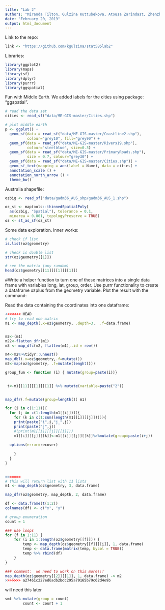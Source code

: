 ```yaml
---
title: "Lab 2"
authors: "Miranda Tilton, Gulzina Kuttubekova, Atousa Zarindast, Zhenzhen Chen"
date: "February 20, 2019"
output: html_document
---
```


Link to the repo:
```r
link <- "https://github.com/kgulzina/stat585lab2"
```



Libraries:
```r
library(ggplot2)
library(maps)
library(sf)
library(dplyr)
library(purrr)
library(ggspatial)
```



Fun with Middle Earth. We added labels for the cities using package: "ggspatial".
```r
# read the data set
cities <- read_sf("data/ME-GIS-master/Cities.shp")

# plot middle earth
p <- ggplot() +
  geom_sf(data = read_sf("data/ME-GIS-master/Coastline2.shp"), 
          colour="grey10", fill="grey90") +
  geom_sf(data = read_sf("data/ME-GIS-master/Rivers19.shp"), 
          colour="steelblue", size=0.3) +
  geom_sf(data = read_sf("data/ME-GIS-master/PrimaryRoads.shp"), 
          size = 0.7, colour="grey30") +
  geom_sf(data = read_sf("data/ME-GIS-master/Cities.shp")) +
  geom_sf_text(mapping = aes(label = Name), data = cities) + 
  annotation_scale () + 
  annotation_north_arrow () +
  theme_bw()
```



Australia shapefile:
```r
ozbig <- read_sf("data/gadm36_AUS_shp/gadm36_AUS_1.shp")

oz_st <- maptools::thinnedSpatialPoly(
  as(ozbig, "Spatial"), tolerance = 0.1, 
  minarea = 0.001, topologyPreserve = TRUE)
oz <- st_as_sf(oz_st)
```

Some data exploration. Inner works: 
```r
# check if list
is.list(oz$geometry)

# check is double list
str(oz$geometry[[1]])

# see the matrix (any random)
head(oz$geometry[[11]][[1]][[1]])
```

#Write a helper function to turn one of these matrices into a single data frame with variables long, lat, group, order. Use purrr functionality to create a dataframe ozplus from the geometry variable. Plot the result with the command:


Read the data containing the coordinates into one dataframe:
```r
<<<<<<< HEAD
# try to read one matrix
m1 <- map_depth(.x=oz$geometry, .depth=3,  .f=data.frame)


m2<-(m1)
m22<-flatten_dfr(m1)
m3 <- map_dfc(m2, flatten(m1),.id = row())

m4<-m2%>%tidyr::unnest()
map_dbl(.x=oz$geometry,.f=mutate())
m2<-map(oz$geometry, .f=mutate(lenght()))

group_fun <- function (i) { mutate(group=paste(i))}
  

 t<-m1[[11]][[1]][[1]] %>% mutate(variable=paste("2"))
 

map_dfr(.f=mutate(group=length()) m1)

for (i in c(1:11)){
  for (j in c(1:length(m1[[i]]))){ 
    for (k in c(1:sum(length(m1[[i]][[j]])))){
    print(paste("i",i,"j_",j))
    print(paste("j",j))
    #(print(m1[[i]][[j]][[1]]))
    m1[[i]][[j]][[k]]<-m1[[i]][[j]][[k]]%>%mutate(group=paste(i+j))
 
  options(error=recover) 
      
    }
  }
}
 

=======
# this will return list with 11 lists
m1 <- map_depth(oz$geometry, 3, data.frame)

map_dfr(oz$geometry, map_depth, 2, data.frame)

df <- data.frame(t(1:2))
colnames(df) <- c("x", "y")

# group enumeration
count = 1

### use loops
for (f in 1:11) {
    for (i in 1:length(oz$geometry[[f]])) {
        temp <- map_depth(oz$geometry[[f]][[i]], 1, data.frame)
        temp <- data.frame(matrix(temp, bycol = TRUE))
        temp %>% rbind(df)
    }
}

### comment:  we need to work on this more!!!
map_depth(oz$geometry[[2]][[1]], 1, data.frame) -> m2
>>>>>>> a27461c227ed6adb2bdc295a79165b79c62d4e9b
```


will need this later
```r
smt %>% mutate(group = count)
        count <- count + 1
```




























